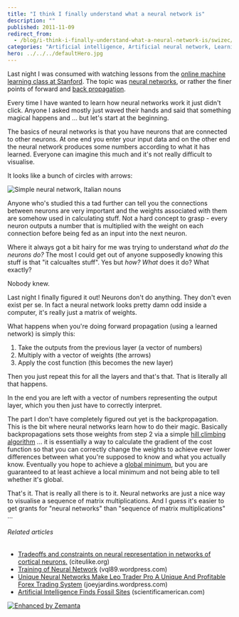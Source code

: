 ```yaml
---
title: "I think I finally understand what a neural network is"
description: ""
published: 2011-11-09
redirect_from:
  - /blog/i-think-i-finally-understand-what-a-neural-network-is/swizec/2891
categories: "Artificial intelligence, Artificial neural network, Learning, Neural network, People, Stanford, Uncategorized"
hero: ../../../defaultHero.jpg
---
```


Last night I was consumed with watching lessons from the [online machine learning class at Stanford](http://ml-class.org). The topic was [neural networks](http://en.wikipedia.org/wiki/Neural_network "Neural network"), or rather the finer points of forward and [back propagation](http://en.wikipedia.org/wiki/Backpropagation "Backpropagation").

Every time I have wanted to learn how neural networks work it just didn't click. Anyone I asked mostly just waved their hands and said that something magical happens and ... but let's start at the beginning.

The basics of neural networks is that you have neurons that are connected to other neurons. At one end you enter your input data and on the other end the neural network produces some numbers according to what it has learned. Everyone can imagine this much and it's not really difficult to visualise.

It looks like a bunch of circles with arrows:

![Simple neural network, Italian nouns](https://swizec.com/blog/wp-content/uploads/2011/11/300px-Neural_network_example.svg_14.png "Simple neural network, Italian nouns")

Anyone who's studied this a tad further can tell you the connections between neurons are very important and the weights associated with them are somehow used in calculating stuff. Not a hard concept to grasp - every neuron outputs a number that is multiplied with the weight on each connection before being fed as an input into the next neuron.

Where it always got a bit hairy for me was trying to understand _what do the neurons do?_ The most I could get out of anyone supposedly knowing this stuff is that "it calcualtes stuff". Yes but _how? What_ does it do? What exactly?

Nobody knew.

Last night I finally figured it out! Neurons don't do anything. They don't even exist per se. In fact a neural network looks pretty damn odd inside a computer, it's really just a matrix of weights.

What happens when you're doing forward propagation (using a learned network) is simply this:

1.  Take the outputs from the previous layer (a vector of numbers)
2.  Multiply with a vector of weights (the arrows)
3.  Apply the cost function (this becomes the new layer)

Then you just repeat this for all the layers and that's that. That is literally all that happens.

In the end you are left with a vector of numbers representing the output layer, which you then just have to correctly interpret.

The part I don't have completely figured out yet is the backpropagation. This is the bit where neural networks learn how to do their magic. Basically backpropagations sets those weights from step 2 via a simple [hill climbing algorithm](http://en.wikipedia.org/wiki/Hill_climbing "Hill climbing") ... it is essentially a way to calculate the gradient of the cost function so that you can correctly change the weights to achieve ever lower differences between what you're supposed to know and what you actually know. Eventually you hope to achieve a [global minimum](http://en.wikipedia.org/wiki/Maxima_and_minima "Maxima and minima"), but you are guaranteed to at least achieve a local minimum and not being able to tell whether it's global.

That's it. That is really all there is to it. Neural networks are just a nice way to visualise a sequence of matrix multiplications. And I guess it's easier to get grants for "neural networks" than "sequence of matrix multiplications" ...

###### Related articles

- [Tradeoffs and constraints on neural representation in networks of cortical neurons.](http://www.citeulike.org/user/fbaroni/article/7490581) (citeulike.org)
- [Training of Neural Network](http://vql89.wordpress.com/2011/10/26/training-of-neural-network/) (vql89.wordpress.com)
- [Unique Neural Networks Make Leo Trader Pro A Unique And Profitable Forex Trading System](http://joeyjardins.wordpress.com/2011/10/22/unique-neural-networks-make-leo-trader-pro-a-unique-and-profitable-forex-trading-system/) (joeyjardins.wordpress.com)
- [Artificial Intelligence Finds Fossil Sites](http://www.scientificamerican.com/article.cfm?id=artificial-intelligence-finds-fossil-sites) (scientificamerican.com)

[![Enhanced by Zemanta](https://img.zemanta.com/zemified_e.png?x-id=397dbc03-6870-445d-952c-b5c6dd95749a)](http://www.zemanta.com/ "Enhanced by Zemanta")

